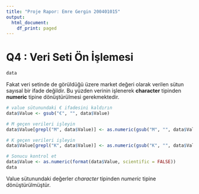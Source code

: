 ```yaml
---
title: "Proje Rapor: Emre Gergin 200401015"
output:
  html_document:
    df_print: paged
---
```


# Q4 : Veri Seti Ön İşlemesi

```r
data
```

Fakat veri setinde de görüldüğü üzere market değeri olarak verilen sütun sayısal bir ifade değildir. Bu yüzden verinin işlenerek **character** tipinden **numeric** tipine dönüştürülmesi gerekmektedir.

```r
# value sütunundaki € ifadesini kaldırın
data$Value <- gsub("€", "", data$Value)

# M geçen verileri işleyin
data$Value[grepl("M", data$Value)] <- as.numeric(gsub("M", "", data$Value[grepl("M", data$Value)])) * 1000000

# K geçen verileri işleyin
data$Value[grepl("K", data$Value)] <- as.numeric(gsub("K", "", data$Value[grepl("K", data$Value)])) * 1000

# Sonucu kontrol et
data$Value <- as.numeric(format(data$Value, scientific = FALSE))
data
```

Value sütunundaki değerler *character* tipinden *numeric* tipine dönüştürülmüştür.
